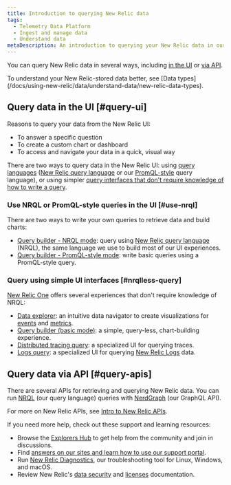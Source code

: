 ```yaml
---
title: Introduction to querying New Relic data
tags:
  - Telemetry Data Platform
  - Ingest and manage data
  - Understand data
metaDescription: An introduction to querying your New Relic data in our UI or via our APIs.
---
```


You can query New Relic data in several ways, including [in the UI](#query-ui) or [via API](#query-apis).

<Callout variant="tip">
  To understand your New Relic-stored data better, see [Data types](/docs/using-new-relic/data/understand-data/new-relic-data-types).
</Callout>

## Query data in the UI [#query-ui]

Reasons to query your data from the New Relic UI:

* To answer a specific question
* To create a custom chart or dashboard
* To access and navigate your data in a quick, visual way

There are two ways to query data in the New Relic UI: using [query languages](#use-nrql) ([New Relic query language](/docs/query-data/nrql-new-relic-query-language/getting-started/introduction-nrql) or our [PromQL-style](https://prometheus.io/docs/prometheus/latest/querying/basics/) query language), or using simpler [query interfaces that don't require knowledge of how to write a query](#nrqlless-query).

### Use NRQL or PromQL-style queries in the UI [#use-nrql]

There are two ways to write your own queries to retrieve data and build charts:

* [Query builder - NRQL mode](/docs/chart-builder/use-chart-builder/choose-data/use-advanced-nrql-mode-specify-data): query using [New Relic query language](/docs/query-your-data/nrql-new-relic-query-language/get-started/introduction-nrql-new-relics-query-language) (NRQL), the same language we use to build most of our UI experiences.
* [Query builder - PromQL-style mode](/docs/query-your-data/explore-query-data/chart-builder/use-advanced-promql-mode-specify-data): write basic queries using a PromQL-style query.

### Query using simple UI interfaces [#nrqlless-query]

[New Relic One](/docs/new-relic-one/use-new-relic-one/get-started/introduction-new-relic-one) offers several experiences that don't require knowledge of NRQL:

* [Data explorer](/docs/query-your-data/explore-query-data/data-explorer/introduction-data-explorer): an intuitive data navigator to create visualizations for [events](/docs/using-new-relic/data/understand-data/new-relic-data-types#event-data) and [metrics](/docs/using-new-relic/data/understand-data/new-relic-data-types#metrics).
* [Query builder (basic mode)](/docs/chart-builder/use-chart-builder/choose-data/use-basic-mode-specify-data): a simple, query-less, chart-building experience.
* [Distributed tracing query](/docs/understand-dependencies/distributed-tracing/ui-data/additional-distributed-tracing-features-new-relic-one): a specialized UI for querying traces.
* [Logs query](/docs/logs/new-relic-logs/ui-data/query-syntax-logs): a specialized UI for querying [New Relic Logs](/docs/logs/new-relic-logs/get-started/introduction-new-relic-logs) data.

## Query data via API [#query-apis]

There are several APIs for retrieving and querying New Relic data. You can run [NRQL](/docs/query-your-data/nrql-new-relic-query-language/get-started/introduction-nrql-new-relics-query-language) (our query language) queries with [NerdGraph](/docs/apis/graphql-api/get-started/introduction-new-relic-nerdgraph) (our GraphQL API).

For more on New Relic APIs, see [Intro to New Relic APIs](/docs/apis/get-started/intro-apis/introduction-new-relic-apis).

If you need more help, check out these support and learning resources:

* Browse the [Explorers Hub](https://discuss.newrelic.com/) to get help from the community and join in discussions.
* Find [answers on our sites and learn how to use our support portal](/docs/using-new-relic/welcome-new-relic/get-started/find-help-use-support-portal).
* Run [New Relic Diagnostics](/docs/using-new-relic/cross-product-functions/troubleshooting/new-relic-diagnostics), our troubleshooting tool for Linux, Windows, and macOS.
* Review New Relic's [data security](/docs/security) and [licenses](/docs/licenses) documentation.
